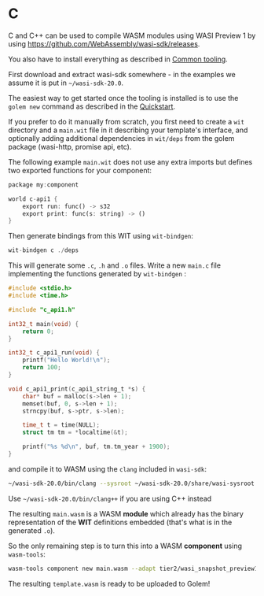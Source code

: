 
# C

C and C++ can be used to compile WASM modules using WASI Preview 1 by using https://github.com/WebAssembly/wasi-sdk/releases.

You also have to install everything as described in [Common tooling](/docs/building-templates/common-tooling).

First download and extract wasi-sdk somewhere - in the examples we assume it is put in `~/wasi-sdk-20.0`.

The easiest way to get started once the tooling is installed is to use the `golem new` command as described in the [Quickstart](/docs/quickstart).

If you prefer to do it manually from scratch, you first need to create a `wit` directory and a `main.wit` file in it describing your template's interface, and optionally adding additional dependencies in `wit/deps` from the golem package (wasi-http, promise api, etc).

The following example `main.wit` does not use any extra imports but defines two exported functions for your component:

```rust
package my:component

world c-api1 {
    export run: func() -> s32
    export print: func(s: string) -> ()
}
```

Then generate bindings from this WIT using `wit-bindgen`:

```rust
wit-bindgen c ./deps
```

This will generate some `.c`, `.h` and `.o` files. Write a new `main.c` file implementing the functions generated by `wit-bindgen` :

```c
#include <stdio.h>
#include <time.h>

#include "c_api1.h"

int32_t main(void) {
    return 0;
}

int32_t c_api1_run(void) {
    printf("Hello World!\n");
    return 100;
}

void c_api1_print(c_api1_string_t *s) {
    char* buf = malloc(s->len + 1);
    memset(buf, 0, s->len + 1);
    strncpy(buf, s->ptr, s->len);

    time_t t = time(NULL);
    struct tm tm = *localtime(&t);

    printf("%s %d\n", buf, tm.tm_year + 1900);
}
```

and compile it to WASM using the `clang` included in `wasi-sdk`:

```bash
~/wasi-sdk-20.0/bin/clang --sysroot ~/wasi-sdk-20.0/share/wasi-sysroot main.c c_api1.c c_api1_component_type.o  -o main.wasm
```

<Callout>Use `~/wasi-sdk-20.0/bin/clang++` if you are using C++ instead</Callout>

The resulting `main.wasm` is a WASM **module** which already has the binary representation of the **WIT** definitions embedded (that's what is in the generated `.o`).

So the only remaining step is to turn this into a WASM **component** using `wasm-tools`:

```bash
wasm-tools component new main.wasm --adapt tier2/wasi_snapshot_preview1.wasm -o template.wasm
```

The resulting `template.wasm` is ready to be uploaded to Golem!
